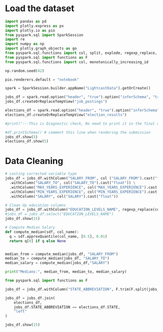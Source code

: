 
# Load the dataset

```python
import pandas as pd
import plotly.express as px
import plotly.io as pio
from pyspark.sql import SparkSession
import re
import numpy as np
import plotly.graph_objects as go
from pyspark.sql.functions import col, split, explode, regexp_replace, transform, when
from pyspark.sql import functions as F
from pyspark.sql.functions import col, monotonically_increasing_id

np.random.seed(42)

pio.renderers.default = "notebook"

spark = SparkSession.builder.appName("LightcastData").getOrCreate()

jobs_df = spark.read.option("header", "true").option("inferSchema", "true").option("multiLine","true").option("escape", "\"").csv("/home/ubuntu/Group-8-Project/data/lightcast_job_postings.csv")
jobs_df.createOrReplaceTempView("job_postings")

elections_df = spark.read.option("header", "true").option("inferSchema", "true").option("multiLine","true").option("escape", "\"").csv("/home/ubuntu/Group-8-Project/data/2024_election_results.csv")
elections_df.createOrReplaceTempView("election_results")

#print("---This is Diagnostic check, No need to print it in the final doc---")

#df.printSchema() # comment this line when rendering the submission
jobs_df.show(5)
elections_df.show(5)

```

# Data Cleaning

```python
# casting corrected variable type
jobs_df = jobs_df.withColumn("SALARY_FROM", col ("SALARY_FROM").cast("float"))\
  .withColumn("SALARY_TO", col("SALARY_TO").cast("float")) \
  .withColumn("MAX_YEARS_EXPERIENCE", col("MAX_YEARS_EXPERIENCE").cast("float"))\
  .withColumn("MIN_YEARS_EXPERIENCE", col("MIN_YEARS_EXPERIENCE").cast("float"))\
  .withColumn("SALARY", col("SALARY").cast("float"))

# Clean Up education columns
jobs_df = jobs_df.withColumn("EDUCATION_LEVELS_NAME", regexp_replace(col("EDUCATION_LEVELS_NAME"), "[\n\r]", ""))
#jobs_df = jobs_df.select("EDUCATION_LEVELS_NAME")
jobs_df.show(15)

# Compute Median Salary
def compute_median(sdf, col_name):
  q = sdf.approxQuantile(col_name, [0.5], 0.01)
  return q[0] if q else None


median_from = compute_median(jobs_df, "SALARY_FROM")
median_to = compute_median(jobs_df, "SALARY_TO")
median_salary = compute_median(jobs_df,"SALARY")

print("Medians:", median_from, median_to, median_salary)

```


```python
from pyspark.sql import functions as F

jobs_df = jobs_df.withColumn("STATE_ABBREVIATION", F.trim(F.split(jobs_df["COUNTY_NAME"], ",").getItem(1)))

jobs_df = jobs_df.join(
    elections_df,
    jobs_df.STATE_ABBREVIATION == elections_df.STATE,
    "left"
)

jobs_df.show(15)
```

